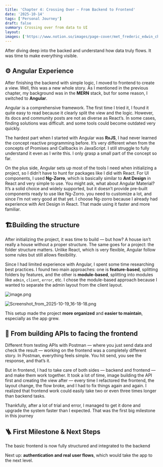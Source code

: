 ```yaml
---
title: 'Chapter 4: Crossing Over — From Backend to Frontend'
date: '2025-10-14'
tags: ['Personal Journey']
draft: false
summary: Crossing over from data to UI
layout: 
images: ['https://www.notion.so/images/page-cover/met_frederic_edwin_church_1871.jpg']
---
```



After diving deep into the backed and understand how data truly flows. It was time to make everything visible.


## **⚙️ Angular Experience** 


After finishing the backend with simple logic, I moved to frontend to create a view. Well, this was a new whole story. As I mentioned in the previous chapter, my background was in the **MERN** stack, but for some reason, I switched to **Angular**. 


Angular is a comprehensive framework. The first time I tried it, I found it quite easy to read because it clearly split the view and the logic. However, its docs and community posts are not as diverse as React’s. In some cases, finding solutions was difficult. and some tools could become outdated very quickly. 


The hardest part when I started with Angular was **RxJS**, I had never learned the concept reactive programming before. It’s very different when from the concepts of Promises and Callbacks in JavaScript. I still struggle to fully understand it even as I write this. I only grasp a small part of the concept so far. 


On the plus side, Angular sets up most of the tools I need when initializing a project, so I didn’t have to hunt for packages like I did with React. For UI components, I used **Ng-Zorro**, which is basically similar to **Ant Design** in React and very simple to use. You might ask, what about Angular Material? It’s a solid choice and widely supported, but it doesn’t provide pre-built components ready to use like Ng-Zorro. you need to customize a lot, and since I’m not very good at that yet. I choose Ng-zorro because I already had experience with Ant Design in React. That made using it faster and more familiar. 


## 🏗️Building the structure


After initializing the project, it was time to build — but how? A house isn’t really a house without a proper structure. The same goes for a project: the folder structure matters. Unlike React, which is very flexible, Angular follow some rules but still allows flexibility. 


Since I had limited experience with Angular, I spent some time researching best practices. I found two main approaches: one is **feature-based**, splitting folders by features, and the other is **module-based**, splitting into modules like `admin`, `client`, `error`, etc. I chose the module-based approach because I wanted to separate the admin layout from the client layout.


![image.png](https://prod-files-secure.s3.us-west-2.amazonaws.com/efeae8fb-3b44-437e-a57e-be87cac69182/9471d4ef-9cac-4817-b847-1363dace0287/image.png?X-Amz-Algorithm=AWS4-HMAC-SHA256&X-Amz-Content-Sha256=UNSIGNED-PAYLOAD&X-Amz-Credential=ASIAZI2LB466XDKKK4L2%2F20251021%2Fus-west-2%2Fs3%2Faws4_request&X-Amz-Date=20251021T061831Z&X-Amz-Expires=3600&X-Amz-Security-Token=IQoJb3JpZ2luX2VjEFYaCXVzLXdlc3QtMiJHMEUCICVHWnu1RbwH%2FoOOuV2RkCXmNEg%2FOAsPZTONo4aPNdvjAiEAtVG9M2lvbRsG4BvZvjgWYb5DGxuKhiNQ12xkbM6sYssqiAQI%2F%2F%2F%2F%2F%2F%2F%2F%2F%2F%2F%2FARAAGgw2Mzc0MjMxODM4MDUiDNrnkbMCxJ53wF20WCrcAxq2xrVg%2BP036WuTk6aqSl1q9%2BG2XloDaYpdOinNSZoKrkkxfmC2fOMkDtfR5VN%2FJbpngmji5kfNA2EdTnVTVr7VWi7HRoYh5UFpOzZHA1CmYCx%2FECkmimvxYv3e5u6x%2FxwDF6FqLfQmwxRmhCl4uf70%2F34YNeB54zRN5RJmM2LGxgZzYEH29lFNnGOMBtYwyqAtxilWOobyOgOFuc3OWPy5GKAyhX8QwT%2BpO%2F97AclfFGS6Y8FT6L5Fi1q%2FS6YP3P4x988prIlbgMBHYwy6ogo%2FGndw7zAGypcV9Sr2GKLnuSVlA62en9pqNUD3agdnOkANjf7dGxE8CWb0ybdsLU%2B9NH6gtMiaO3Dc8aMqjWc7tbh4PqArtJRNgqRZXnR4xTvrY%2FOq8tgkh9wFGxRbJDvc0yCCVUoCSV1wGxfrPOO5jifkPSInXo%2BfShyN%2BYKMI9RWTrw%2Fq8OLIh7WjE0srPIQnmjmH2jOzpsHVZuYKk4YgR8sr%2FhRvT0iYlSWjWzDetomaewaiXBzo2814KpRmm5ytB%2BRfIMEQ5TWPwoIm6lStDHTTTkqItF%2BjrhMLEa3U3bjofq5qtoRWqjVir54nQOVbjb%2FU3sMSkiPhf4mxNxsIumAMmjCnqaskRzfMM7G3McGOqUB%2Fa0VIK7WlbzSbNLKIiZ0bO1ALECfWSVRAJcTpsSejxs%2BCmPwPD0QOK6dzyBtRcb%2FoNomcza%2Bn7FfvN6jbiXzfoALQ7tdCMJoiCg7CtK3m6isJcY20uAD0tTWh%2B6p1i%2Bv9bLTWOFW6f7DJrg9wAN2fb83qbDfWf%2F2%2Bpsit9CaFzG2K5IvJbBpzHefUQvxW5dWWNsKbAK4J8g21tzIrhbubstynZ%2F%2B&X-Amz-Signature=9743640e22ac23627271b21e82e026367e5384ca3c9b6ec7e8e025711862b817&X-Amz-SignedHeaders=host&x-amz-checksum-mode=ENABLED&x-id=GetObject)


![Screenshot_from_2025-10-19_16-18-18.png](https://prod-files-secure.s3.us-west-2.amazonaws.com/efeae8fb-3b44-437e-a57e-be87cac69182/7f972964-0eb6-4f80-9cd4-38f251129d9f/Screenshot_from_2025-10-19_16-18-18.png?X-Amz-Algorithm=AWS4-HMAC-SHA256&X-Amz-Content-Sha256=UNSIGNED-PAYLOAD&X-Amz-Credential=ASIAZI2LB466432ILX2L%2F20251021%2Fus-west-2%2Fs3%2Faws4_request&X-Amz-Date=20251021T061831Z&X-Amz-Expires=3600&X-Amz-Security-Token=IQoJb3JpZ2luX2VjEFYaCXVzLXdlc3QtMiJGMEQCIEL0tFPGQ20rCFrJiGfxbJRJic%2Fhzt%2B6kShk0r3BA9NHAiAslYrC001tCylkXBZBgZ%2BtUSqy6wi6y2ExLbSdxwb2ECqIBAj%2F%2F%2F%2F%2F%2F%2F%2F%2F%2F%2F8BEAAaDDYzNzQyMzE4MzgwNSIMx3VDW8kMFSSG2Ur%2BKtwD6KvNWzKmxIoJpG5uDxCssqxZULP%2F3Khx6Tuj0iNlayfZLTXT2%2FQpRdOFVLqI9o%2Fe7bnu3y4Y6I7P8OAxWX%2F%2B9v%2BPMm%2FHMEqxXoei0xnUuL7iuLYZOZ9PxG6ilc7NqugWuYQm2FE5WzByo6%2FEhBfRG%2F9LPnr6A%2FBN7PcM4diicKodyEVKidlFsDvoOjbhBIHVywmr6h1tkTI0m5rxWg2eewU3bVEb58yI4xWEWGUyNfjszjHnSvZEZVTaa57e0jdLoULM55sDVtMdo7AwuiD27bvOBlKCx%2F5h0ZeWfDycH4C2he4HwaIcN1Um%2FmTRJlpz7pKviq9pGIivjNXOHOwbwoiH9miR89w4SsHh8vXWqcN4mYrmtzRN0o4%2FDz3KrwrLjIHLAkItUTSe5KLNQtZlQJn77ahC3b7rgTfLpLoVjGJY5P1Sd6Hv7Ci4aorDGqjim5H2ESKot8rtiJRFXp%2Bkx0tZAL3l61c48ujN4bPNdu9z9Ao0hNZqaleJhfHJ0ZmPZoZb74fBFIWtKdo9VzVqGyjIXZJEITNF9pW38z1naDn%2Fk819LDf6ZWng%2FfGiIUBBwxjt8PLeI0DlSqNFNVhh36ggSWbrNUu7RIXCSabUF%2FVARv%2BLfzj68XMbbs8wlsbcxwY6pgHOj9YlnyH8u0ePlGvuK2Agr1GWF5EC67pNI0JAPIyUiphPsqS78i20E00y34UUwc3ztUEfKynC5%2BabmjPMOjxOYlw02NTClhf7Lh9cFBYVQepG%2BJwuXgqefIQGnUM8QVX8MaWcicZCIKr4Y8dO%2Fzc84AVwF89DjSRI0ICqEjCrfkqBFCFQtRvqclOTj%2BwWIY0kXfdKv8ln3BprOInmw2crXfSSLna5&X-Amz-Signature=0d443104a03db49eed885dd327bde692dd2b5927bc630355809420100e093077&X-Amz-SignedHeaders=host&x-amz-checksum-mode=ENABLED&x-id=GetObject)


This setup made the project **more organized** and **easier to maintain**, especially as the app grew.


## 🔄 From building APIs to facing the frontend


Different from testing APIs with Postman — where you just send data and check the result — working on the frontend was a completely different story. In Postman, everything feels simple. You hit send, you see the response, and that’s it.


But in frontend, I had to take care of both sides — backend and frontend — and make them work together.
It took a lot of time, image building the API first and creating the view after — every time I refactored the frontend, the layout change, the flow broke, and I had to fix things again and again. I realized that frontend work could easily take two or even three times longer than backend tasks. 


Thankfully, after a lot of trial and error, I managed to get it done and upgrade the system faster than I expected. That was the first big milestone in this journey


## 🪜 First Milestone & Next Steps


The basic frontend is now fully structured and integrated to the backend


Next up: **authentication and real user flows**, which would take the app to the next level.

